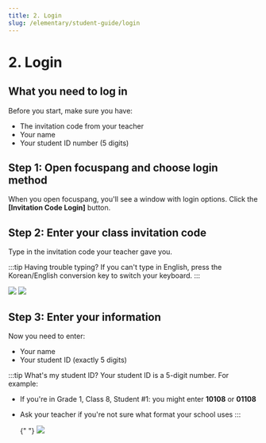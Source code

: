 ```yaml
---
title: 2. Login
slug: /elementary/student-guide/login
---
```



# 2. Login

## What you need to log in

Before you start, make sure you have:

- The invitation code from your teacher
- Your name
- Your student ID number (5 digits)

## Step 1: Open focuspang and choose login method

When you open focuspang, you'll see a window with login options.
Click the **[Invitation Code Login]** button.

## Step 2: Enter your class invitation code

Type in the invitation code your teacher gave you.

:::tip Having trouble typing?
If you can't type in English, press the Korean/English conversion key to switch your keyboard.
:::

<Image src="/img/en/elementary/student/05-01.jpg" size="lg" />
<Image src="/img/en/elementary/student/05-02.jpg" size="lg" />

## Step 3: Enter your information

Now you need to enter:

- Your name
- Your student ID (exactly 5 digits)

:::tip What's my student ID?
Your student ID is a 5-digit number. For example:

- If you're in Grade 1, Class 8, Student #1: you might enter **10108** or **01108**
- Ask your teacher if you're not sure what format your school uses
  :::

  {" "}
  <Image src="/img/en/elementary/student/05-03.jpg" size="lg" />
